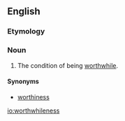 ==English==
===Etymology===
{{suffix|worthwhile|ness}}

===Noun===
{{en-noun|-}}
# The condition of being [[worthwhile]].

====Synonyms====
*[[worthiness]]

[[io:worthwhileness]]